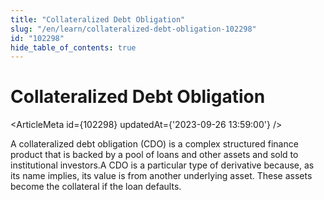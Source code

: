 ```yaml
---
title: "Collateralized Debt Obligation"
slug: "/en/learn/collateralized-debt-obligation-102298"
id: "102298"
hide_table_of_contents: true
---
```



# Collateralized Debt Obligation

<ArticleMeta id={102298} updatedAt={'2023-09-26 13:59:00'} />
<div className='border-solid border-b border-t-0 my-4 border-[var(--ifm-color-gray-300)]' />

A collateralized debt obligation (CDO) is a complex structured finance product that is backed by a pool of loans and other assets and sold to institutional investors.A CDO is a particular type of derivative because, as its name implies, its value is from another underlying asset. These assets become the collateral if the loan defaults.
